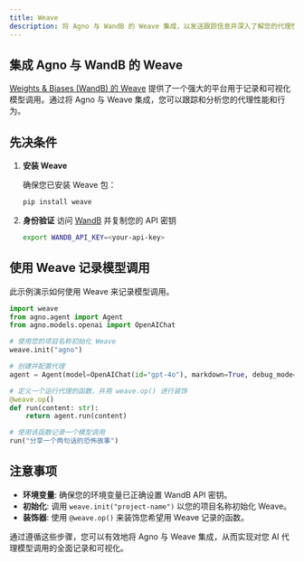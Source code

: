```yaml
---
title: Weave
description: 将 Agno 与 WandB 的 Weave 集成，以发送跟踪信息并深入了解您的代理性能。
---
```


## 集成 Agno 与 WandB 的 Weave

[Weights & Biases (WandB) 的 Weave](https://weave-docs.wandb.ai/) 提供了一个强大的平台用于记录和可视化模型调用。通过将 Agno 与 Weave 集成，您可以跟踪和分析您的代理性能和行为。

## 先决条件

1. **安装 Weave**

   确保您已安装 Weave 包：

   ```bash
   pip install weave
   ```

2. **身份验证**
   访问 [WandB](https://wandb.ai) 并复制您的 API 密钥
   ```bash
   export WANDB_API_KEY=<your-api-key>
   ```

## 使用 Weave 记录模型调用

此示例演示如何使用 Weave 来记录模型调用。

```python
import weave
from agno.agent import Agent
from agno.models.openai import OpenAIChat

# 使用您的项目名称初始化 Weave
weave.init("agno")

# 创建并配置代理
agent = Agent(model=OpenAIChat(id="gpt-4o"), markdown=True, debug_mode=True)

# 定义一个运行代理的函数，并用 weave.op() 进行装饰
@weave.op()
def run(content: str):
    return agent.run(content)

# 使用该函数记录一个模型调用
run("分享一个两句话的恐怖故事")
```

## 注意事项

- **环境变量**: 确保您的环境变量已正确设置 WandB API 密钥。
- **初始化**: 调用 `weave.init("project-name")` 以您的项目名称初始化 Weave。
- **装饰器**: 使用 `@weave.op()` 来装饰您希望用 Weave 记录的函数。

通过遵循这些步骤，您可以有效地将 Agno 与 Weave 集成，从而实现对您 AI 代理模型调用的全面记录和可视化。